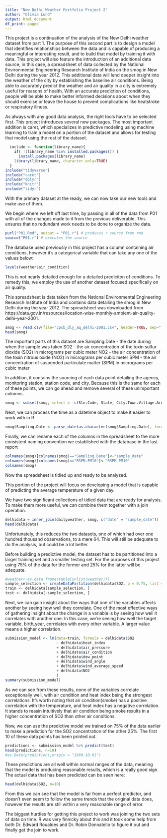 ```yaml
---
title: "New Delhi Weather Portfolio Project 2"
author: "Olivia Lund"
output: html_document
df_print: paged
---
```


This project is a continuation of the analysis of the New Delhi weather dataset from part 1. The purpose of this second part is to design a model that identifies relationships between the data and is capable of producing a meaningful or interesting result, and to build that model by training it with data. This project will also feature the introduction of an additional data source, in this case, a spreadsheet of data collected by the National Environmental Engineering Research Institute of India on the smog in New Delhi during the year 2012. This additional data will lend deeper insight into the weather of the city by establishing the baseline air conditions. Being able to accurately predict the weather and air quality in a city is extremely useful for reasons of health. With an accurate prediction of conditions, people will be able to make better informed decisions about when they should exercise or leave the house to prevent complications like heatstroke or respiratory illness.

As always with any good data analysis, the right tools have to be selected first. This project introduces several new packages. The most important addition is caret, which specializes in predictive modeling using machine learning to train a model on a portion of the dataset and allows for testing that model using the rest of the dataset.
```R
  include <- function(library_name){
    if( !(library_name %in% installed.packages()) )
      install.packages(library_name) 
    library(library_name, character.only=TRUE)
  } 
include("tidyverse")
include("caret")
include("dplyr")
include("knitr")
include("tidyr")
```
With the primary dataset at the ready, we can now take our new tools and make use of them.

We begin where we left off last time, by passing in all of the data from P01 with all of the changes made to it from the previous deliverable. This ensures that no redundant work needs to be done to organize the data. 
```r
purl("P01.Rmd", output = "P01.r") # produces r source from rmd
source("P01.r") # executes the source
```

The database used previously in this project has a column containing air conditions, however it's a categorical variable that can take any one of the values below:
```R
levels(weather$air_condition)
```
This is not nearly detailed enough for a detailed prediciton of conditions. To remedy this, we employ the use of another dataset focused specifically on air quality.

This spreadsheet is data taken from the National Environmental Engineering Research Institute of India and contains data detailing the smog in New Delhi during the year 2012. The spreadsheet was downloaded from https://data.gov.in/resources/location-wise-monthly-ambient-air-quality-delhi-year-2001. 
```R
smog <- read.csv(file="cpcb_dly_aq_delhi-2001.csv", header=TRUE, sep=",")
head(smog)
```
The important parts of this dataset are
Sampling.Date - the date during when the sample was taken
SO2 - the air concentration of the toxin sulfur dioxide (SO2) in micrograms per cubic meter
NO2 - the air concentration of the toxin nitrous oxide (NO2) in micrograms per cubic meter
SPM - the air concentration of suspended particulate matter (SPM) in micrograms per cubic meter

In addition, it contains the sourcing of each data point detailing the agency, monitoring station, station code, and city. Because this is the same for each of these points, we can go ahead and remove several of these unimportant columns.
```R
smog <- subset(smog, select = -c(Stn.Code, State, City.Town.Village.Area, Agency, Type.of.Location, RSPM.PM10))
```

Next, we can process the time as a datetime object to make it easier to work with in R
```R
smog$Sampling.Date <- parse_date(as.character(smog$Sampling.Date), format = "%B - M%m%Y")
```

Finally, we can rename each of the columns in the spreadsheet to the more consistent naming convention we established with the database in the last report
```R
colnames(smog)[colnames(smog)=="Sampling.Date"]<-"sample_date"
colnames(smog)[colnames(smog)=="RSPM.PM10"]<-"RSPM_PM10"
colnames(smog)
```
Now the spreadsheet is tidied up and ready to be analyzed.


This portion of the project will focus on developing a model that is capable of predicting the average temperature of a given day.

We have two significant collections of tidied data that are ready for analysis. To make them more useful, we can combine them together with a join operation.
```R

delhidata = inner_join(dailyweather, smog, c("date" = "sample_date"))
head(delhidata)
```
Unfortunately, this reduces the two datasets, one of which had over one hundred thousand observations, to a mere 64. This will still be adequate to do the analysis, but could be a lot better.

Before building a predictive model, the dataset has to be partitioned into a larger training set and a smaller testing set. For the purposes of this project using 75% of the data for the former and 25% for the latter will be adequate.
```R
#weather<-as.data.frame(table(unlist(weather)))
sample_selection <- createDataPartition(delhidata$SO2, p = 0.75, list = FALSE)
train <- delhidata[sample_selection, ]
test <- delhidata[-sample_selection, ]
```


Next, we can gain insight about the ways that one of the variables affects another by seeing how well they correlate. 
One of the most effective ways of gathering insight about the change in a variable is by seeing how well it correlates with another one. In this case, we're seeing how well the target variable, birth_year, correlates with every other variable. A larger value means a higher correlation.
```R
submission_model <- lm(data=train, formula = delhidata$SO2 
                       ~ delhidata$heat_index
                       + delhidata$air_pressure
                       + delhidata$air_condition
                       + delhidata$dew_point
                       + delhidata$wind_angle
                       + delhidata$wind_average_speed 
                       + delhidata$NO2
                       )
summary(submission_model)
```
As we can see from these results, none of the variables correlate exceptionally well, with air condition and heat index being the strongest correlations. It's worth noting that air condition(smoke) has a positive correlation with the temperature, and heat index has a negative correlation. It stands to reasin intuitively that air condition being smoke results in a higher concentration of SO2 than other air conditions.

Now, we can use the predictive model we trained on 75% of the data earlier to make a prediction for the SO2 concentration of the other 25%. The first 10 of these data points has been printed out. 
```R
predictions <- submission_model %>% predict(test)
head(predictions, n=10)
#as.Date(predictions,origin = "1960-10-01")
```
These predictions are all well within normal ranges of the data, meaning that the model is producing reasonable results, which is a really good sign. The actual data that has been predicted can be seen here:
```R
head(delhidata$SO2, n=10)
```
From this we can see that the model is far from a perfect predictor, and doesn't even seem to follow the same trends that the original data does, however the results are still within a very reasonable range of error.


The biggest hurdles for getting this project to work was joining the two sets of data on time. R was very finnicky about this and it took some help from both Dr. Edward Roualdes and Dr. Robin Donnatello to figure it out and finally get the join to work. 

